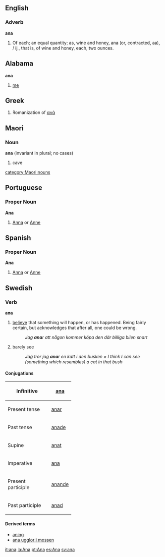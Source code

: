 ==English==
===Adverb===
'''ana'''

#Of each; an equal quantity; as, wine and honey, ana (or, contracted, aa), / ij., that is, of wine and honey, each, two ounces.

==Alabama==
'''ana'''
#[[me]]

==Greek==
#Romanization of [[ανά]]

==Maori==
===Noun===
'''ana''' (invariant in plural; no cases)
#cave
[[category:Maori nouns]]

==Portuguese==
===Proper Noun===
'''Ana'''
#[[Anna]] or [[Anne]]

==Spanish==
===Proper Noun===
'''Ana'''
#[[Anna]] or [[Anne]]

==Swedish==
===Verb===
'''ana'''
#[[believe]] that something will happen, or has happened. Being fairly certain, but acknowledges that after all, one could be wrong.
#:''Jag '''ana'''r att någon kommer köpa den där billiga bilen snart''
#barely see
#:''Jag tror jag '''ana'''r en katt i den busken = I think I can see (something which resembles) a cat in that bush''

====Conjugations====
{| border=1 cellspacing=0
|- align=center
! width=125 bgcolor="#FFFFF0" | Infinitive
| [[ana]]
|- align=center
! width=125 bgcolor="#FFFFF0" | Present tense
| [[anar]]
|- align=center
! width=125 bgcolor="#FFFFF0" | Past tense
| [[anade]]
|- align=center
! width=125 bgcolor="#FFFFF0" | Supine
| [[anat]]
|- align=center
! width=125 bgcolor="#FFFFF0" | Imperative
| [[ana]]
|- align=center
! width=125 bgcolor="#FFFFF0" | Present participle
| colspan=2 | [[anande]]
|- align=center
! width=125 bgcolor="#FFFFF0" | Past participle
| colspan=2 | [[anad]]
|}

====Derived terms====
*[[aning]]
*[[ana ugglor i mossen]]


[[it:ana]]
[[la:Ana]]
[[pt:Ana]]
[[es:Ana]]
[[sv:ana]]